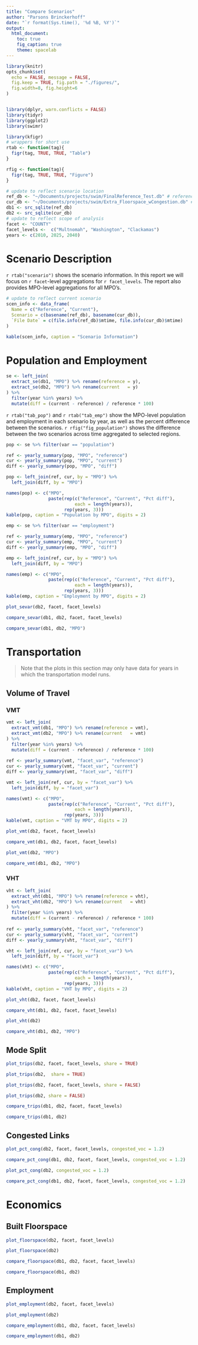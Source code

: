 ```yaml
---
title: "Compare Scenarios"
author: "Parsons Brinckerhoff"
date: "`r format(Sys.time(), '%d %B, %Y')`"
output: 
  html_document:
    toc: true
    fig_caption: true
    theme: spacelab
---
```


```r
library(knitr)
opts_chunk$set(
  echo = FALSE, message = FALSE,
  fig.keep = TRUE, fig.path = "./figures/",
  fig.width=8, fig.height=6
)


library(dplyr, warn.conflicts = FALSE)
library(tidyr)
library(ggplot2)
library(swimr)
```

```r
library(kfigr)
# wrappers for short use
rtab <- function(tag){
  figr(tag, TRUE, TRUE, "Table")
}

rfig <- function(tag){
  figr(tag, TRUE, TRUE, "Figure")
}
```


```r
# update to reflect scenario location
ref_db <- "~/Documents/projects/swim/FinalReference_Test.db" # reference
cur_db <- "~/Documents/projects/swim/Extra_Floorspace_wCongestion.db" # current
db1 <- src_sqlite(ref_db) 
db2 <- src_sqlite(cur_db) 
# update to reflect scope of analysis
facet <- "COUNTY" 
facet_levels <-  c("Multnomah", "Washington", "Clackamas")
years <- c(2010, 2025, 2040)
```


# Scenario Description

`r rtab("scenario")` shows the scenario information. 
In this report we will focus on `r facet`-level aggregations for 
`r facet_levels`. The report also provides MPO-level aggregations for all MPO's.

```r
# update to reflect current scenario
scen_info <- data_frame(
  Name = c("Reference", "Current"),
  Scenario = c(basename(ref_db), basename(cur_db)),
  `File Date` = c(file.info(ref_db)$mtime, file.info(cur_db)$mtime)
)

kable(scen_info, caption = "Scenario Information")
```


# Population and Employment

```r
se <- left_join(
  extract_se(db1, "MPO") %>% rename(reference = y),
  extract_se(db2, "MPO") %>% rename(current   = y)
) %>%
  filter(year %in% years) %>%
  mutate(diff = (current - reference) / reference * 100)
```

`r rtab("tab_pop")` and `r rtab("tab_emp")` show the MPO-level population and 
employment in each scenario by year, as well as the percent difference between
the scenarios. `r rfig("fig_population")` shows the difference between the two
scenarios across time aggregated to selected regions.

```r
pop <- se %>% filter(var == "population")

ref <- yearly_summary(pop, "MPO", "reference")
cur <- yearly_summary(pop, "MPO", "current")
diff <- yearly_summary(pop, "MPO", "diff")

pop <- left_join(ref, cur, by = "MPO") %>%
  left_join(diff, by = "MPO")

names(pop) <- c("MPO", 
                paste(rep(c("Reference", "Current", "Pct diff"), 
                          each = length(years)),
                      rep(years, 3)))
kable(pop, caption = "Population by MPO", digits = 2)
```

```r
emp <- se %>% filter(var == "employment")

ref <- yearly_summary(emp, "MPO", "reference")
cur <- yearly_summary(emp, "MPO", "current")
diff <- yearly_summary(emp, "MPO", "diff")

emp <- left_join(ref, cur, by = "MPO") %>%
  left_join(diff, by = "MPO")

names(emp) <- c("MPO", 
                paste(rep(c("Reference", "Current", "Pct diff"), 
                          each = length(years)),
                      rep(years, 3)))
kable(emp, caption = "Employment by MPO", digits = 2)
```


```r
plot_sevar(db2, facet, facet_levels)
```


```r
compare_sevar(db1, db2, facet, facet_levels)
```

```r
compare_sevar(db1, db2, "MPO")
```


# Transportation 

> Note that the plots in this section may only have data for years in which the 
transportation model runs.

## Volume of Travel

### VMT
```r
vmt <- left_join(
  extract_vmt(db1, "MPO") %>% rename(reference = vmt),
  extract_vmt(db2, "MPO") %>% rename(current   = vmt)
) %>%
  filter(year %in% years) %>%
  mutate(diff = (current - reference) / reference * 100) 
 
ref <- yearly_summary(vmt, "facet_var", "reference")
cur <- yearly_summary(vmt, "facet_var", "current")
diff <- yearly_summary(vmt, "facet_var", "diff")

vmt <- left_join(ref, cur, by = "facet_var") %>%
  left_join(diff, by = "facet_var")

names(vmt) <- c("MPO", 
                paste(rep(c("Reference", "Current", "Pct diff"), 
                          each = length(years)),
                      rep(years, 3)))
kable(vmt, caption = "VMT by MPO", digits = 2)
```


```r
plot_vmt(db2, facet, facet_levels)
```

```r
compare_vmt(db1, db2, facet, facet_levels)
```

```r
plot_vmt(db2, "MPO")
```

```r
compare_vmt(db1, db2, "MPO")
```


### VHT

```r
vht <- left_join(
  extract_vht(db1, "MPO") %>% rename(reference = vht),
  extract_vht(db2, "MPO") %>% rename(current   = vht)
) %>%
  filter(year %in% years) %>%
  mutate(diff = (current - reference) / reference * 100)
 
ref <- yearly_summary(vht, "facet_var", "reference")
cur <- yearly_summary(vht, "facet_var", "current")
diff <- yearly_summary(vht, "facet_var", "diff")

vht <- left_join(ref, cur, by = "facet_var") %>%
  left_join(diff, by = "facet_var")

names(vht) <- c("MPO", 
                paste(rep(c("Reference", "Current", "Pct diff"), 
                          each = length(years)),
                      rep(years, 3)))
kable(vht, caption = "VHT by MPO", digits = 2)
```


```r
plot_vht(db2, facet, facet_levels)
```

```r
compare_vht(db1, db2, facet, facet_levels)
```

```r
plot_vht(db2)
```

```r
compare_vht(db1, db2, "MPO")
```

## Mode Split
```r
plot_trips(db2, facet, facet_levels, share = TRUE)
```

```r
plot_trips(db2,  share = TRUE)
```

```r
plot_trips(db2, facet, facet_levels, share = FALSE)
```

```r
plot_trips(db2, share = FALSE)
```


```r
compare_trips(db1, db2, facet, facet_levels)
```

```r
compare_trips(db1, db2)
```

## Congested Links

```r
plot_pct_cong(db2, facet, facet_levels, congested_voc = 1.2)
```

```r
compare_pct_cong(db1, db2, facet, facet_levels, congested_voc = 1.2)
```

```r
plot_pct_cong(db2, congested_voc = 1.2)
```

```r
compare_pct_cong(db1, db2, facet, facet_levels, congested_voc = 1.2)
```

# Economics

## Built Floorspace
```r
plot_floorspace(db2, facet, facet_levels)
```

```r
plot_floorspace(db2)
```

```r
compare_floorspace(db1, db2, facet, facet_levels)
```

```r
compare_floorspace(db1, db2)
```

## Employment

```r
plot_employment(db2, facet, facet_levels)
```

```r
plot_employment(db2)
```

```r
compare_employment(db1, db2, facet, facet_levels)
```

```r
compare_employment(db1, db2)
```



